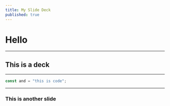 ```yaml
---
title: My Slide Deck
published: true
---
```


# Hello

---

## This is a deck

---

```js
const and = "this is code";
```

---

### This is another slide
